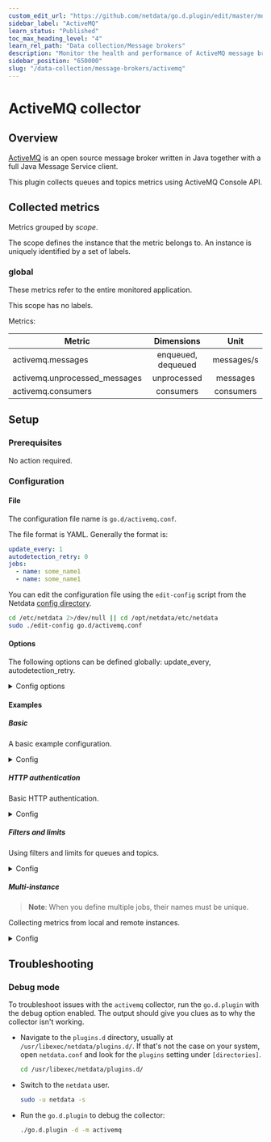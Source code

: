 ```yaml
---
custom_edit_url: "https://github.com/netdata/go.d.plugin/edit/master/modules/activemq/README.md"
sidebar_label: "ActiveMQ"
learn_status: "Published"
toc_max_heading_level: "4"
learn_rel_path: "Data collection/Message brokers"
description: "Monitor the health and performance of ActiveMQ message brokers with zero configuration, per-second metric granularity, and interactive visualizations."
sidebar_position: "650000"
slug: "/data-collection/message-brokers/activemq"
---
```

# ActiveMQ collector

## Overview

[ActiveMQ](https://activemq.apache.org/) is an open source message broker written in Java together with a full Java
Message Service client.

This plugin collects queues and topics metrics using ActiveMQ Console API.

## Collected metrics

Metrics grouped by *scope*.

The scope defines the instance that the metric belongs to. An instance is uniquely identified by a set of labels.

### global

These metrics refer to the entire monitored application.

This scope has no labels.

Metrics:

| Metric                        |     Dimensions     |    Unit    |
|-------------------------------|:------------------:|:----------:|
| activemq.messages             | enqueued, dequeued | messages/s |
| activemq.unprocessed_messages |    unprocessed     |  messages  |
| activemq.consumers            |     consumers      | consumers  |

## Setup

### Prerequisites

No action required.

### Configuration

#### File

The configuration file name is `go.d/activemq.conf`.

The file format is YAML. Generally the format is:

```yaml
update_every: 1
autodetection_retry: 0
jobs:
  - name: some_name1
  - name: some_name1
```

You can edit the configuration file using the `edit-config` script from the
Netdata [config directory](/docs/configuring/configuration#the-netdata-config-directory).

```bash
cd /etc/netdata 2>/dev/null || cd /opt/netdata/etc/netdata
sudo ./edit-config go.d/activemq.conf
```

#### Options

The following options can be defined globally: update_every, autodetection_retry.

<details>
<summary>Config options</summary>

|         Name         | Description                                                                                                                           |        Default        | Required |
|:--------------------:|---------------------------------------------------------------------------------------------------------------------------------------|:---------------------:|:--------:|
|     update_every     | Data collection frequency.                                                                                                            |           1           |          |
| autodetection_retry  | Re-check interval in seconds. Zero means not to schedule re-check.                                                                    |           0           |          |
|         url          | Server URL.                                                                                                                           | http://localhost:8161 |   yes    |
|       webadmin       | Webadmin root path.                                                                                                                   |         admin         |   yes    |
|      max_queues      | Maximum number of concurrently collected queues.                                                                                      |          50           |          |
|      max_topics      | Maximum number of concurrently collected topics.                                                                                      |          50           |          |
|    queues_filter     | Queues filter. Syntax is [simple patterns](https://github.com/netdata/netdata/tree/master/libnetdata/simple_pattern#simple-patterns). |                       |          |
|    topics_filter     | Topics filter. Syntax is [simple patterns](https://github.com/netdata/netdata/tree/master/libnetdata/simple_pattern#simple-patterns). |                       |          |
|       username       | Username for basic HTTP authentication.                                                                                               |                       |          |
|       password       | Password for basic HTTP authentication.                                                                                               |                       |          |
|    proxy_username    | Username for proxy basic HTTP authentication.                                                                                         |                       |          |
|    proxy_password    | Password for proxy basic HTTP authentication.                                                                                         |                       |          |
|        method        | HTTP request method.                                                                                                                  |          GET          |          |
|       timeout        | HTTP request timeout.                                                                                                                 |           1           |          |
|         body         | HTTP request body.                                                                                                                    |                       |          |
|       headers        | HTTP request headers.                                                                                                                 |                       |          |
| not_follow_redirects | Redirect handling policy. Controls whether the client follows redirects.                                                              |          no           |          |
|   tls_skip_verify    | Server certificate chain and hostname validation policy. Controls whether the client performs this check.                             |          no           |          |
|        tls_ca        | Certification authority that the client uses when verifying the server's certificates.                                                |                       |          |
|       tls_cert       | Client TLS certificate.                                                                                                               |                       |          |
|       tls_key        | Client TLS key.                                                                                                                       |                       |          |

</details>

#### Examples

##### Basic

A basic example configuration.
<details>
<summary>Config</summary>

```yaml
jobs:
  - name: local
    url: http://127.0.0.1:8161
    webadmin: admin
```

</details>

##### HTTP authentication

Basic HTTP authentication.
<details>
<summary>Config</summary>

```yaml
jobs:
  - name: local
    url: http://127.0.0.1:8161
    webadmin: admin
    username: foo
    password: bar
```

</details>

##### Filters and limits

Using filters and limits for queues and topics.
<details>
<summary>Config</summary>

```yaml
jobs:
  - name: local
    url: http://127.0.0.1:8161
    webadmin: admin
    max_queues: 100
    max_topics: 100
    queues_filter: '!sandr* *'
    topics_filter: '!sandr* *'
```

</details>

##### Multi-instance

> **Note**: When you define multiple jobs, their names must be unique.

Collecting metrics from local and remote instances.

<details>
<summary>Config</summary>

```yaml
jobs:
  - name: local
    url: http://127.0.0.1:8161
    webadmin: admin

  - name: remote
    url: http://192.0.2.1:8161
    webadmin: admin
```

</details>

## Troubleshooting

### Debug mode

To troubleshoot issues with the `activemq` collector, run the `go.d.plugin` with the debug option enabled. The output
should give you clues as to why the collector isn't working.

- Navigate to the `plugins.d` directory, usually at `/usr/libexec/netdata/plugins.d/`. If that's not the case on
  your system, open `netdata.conf` and look for the `plugins` setting under `[directories]`.

  ```bash
  cd /usr/libexec/netdata/plugins.d/
  ```

- Switch to the `netdata` user.

  ```bash
  sudo -u netdata -s
  ```

- Run the `go.d.plugin` to debug the collector:

  ```bash
  ./go.d.plugin -d -m activemq
  ```


